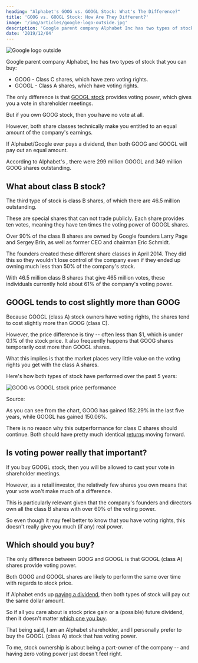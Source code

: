 ```yaml
---
heading: "Alphabet's GOOG vs. GOOGL Stock: What's The Difference?"
title: 'GOOG vs. GOOGL Stock: How Are They Different?'
image: '/img/articles/google-logo-outside.jpg'
description: 'Google parent company Alphabet Inc has two types of stocks that you can buy: GOOG and GOOGL. The main difference between them has to do with voting power.'
date: '2019/12/04'
---
```


<img
	src="/img/articles/google-logo-outside.jpg"
	alt="Google logo outside"
	width={1200}
	height={630}
/>

Google parent company Alphabet, Inc has two types of stock that you can buy:

-  GOOG - Class C shares, which have zero voting rights.
-  GOOGL - Class A shares, which have voting rights.

The only difference is that [GOOGL stock](/stocks/googl/) provides voting power, which gives you a vote in shareholder meetings.

But if you own GOOG stock, then you have no vote at all.

However, both share classes technically make you entitled to an equal amount of the company's earnings.

If Alphabet/Google ever pays a dividend, then both GOOG and GOOGL will pay out an equal amount.

According to Alphabet's <External url="https://www.sec.gov/Archives/edgar/data/1652044/000165204419000004/goog10-kq42018.htm" text="annual report for 2018" />, there were 299 million GOOGL and 349 million GOOG shares outstanding.

## What about class B stock?

The third type of stock is class B shares, of which there are 46.5 million outstanding.

These are special shares that can not trade publicly. Each share provides ten votes, meaning they have ten times the voting power of GOOGL shares.

Over 90% of the class B shares are owned by Google founders Larry Page and Sergey Brin, as well as former CEO and chairman Eric Schmidt.

The founders created these different share classes in April 2014. They did this so they wouldn't lose control of the company even if they ended up owning much less than 50% of the company's stock.

With 46.5 million class B shares that give 465 million votes, these individuals currently hold about 61% of the company's voting power.

## GOOGL tends to cost slightly more than GOOG

Because GOOGL (class A) stock owners have voting rights, the shares tend to cost slightly more than GOOG (class C).

However, the price difference is tiny -- often less than $1, which is under 0.1% of the stock price. It also frequently happens that GOOG shares temporarily cost more than GOOGL shares.

What this implies is that the market places very little value on the voting rights you get with the class A shares.

Here's how both types of stock have performed over the past 5 years:

<img
	src="/img/articles/goog-vs-googl-stock-price-performance.png"
	alt="GOOG vs GOOGL stock price performance"
	width={627}
	height={393}
	loading="lazy"
	className="add-border"
/>

Source: <External url="https://www.google.com/finance" text="Google Finance" />

As you can see from the chart, GOOG has gained 152.29% in the last five years, while GOOGL has gained 150.06%.

There is no reason why this outperformance for class C shares should continue. Both should have pretty much identical [returns](/average-monthly-stock-returns/) moving forward.

## Is voting power really that important?

If you buy GOOGL stock, then you will be allowed to cast your vote in shareholder meetings.

However, as a retail investor, the relatively few shares you own means that your vote won't make much of a difference.

This is particularly relevant given that the company's founders and directors own all the class B shares with over 60% of the voting power.

So even though it may feel better to know that you have voting rights, this doesn't really give you much (if any) real power.

## Which should you buy?

The only difference between GOOG and GOOGL is that GOOGL (class A) shares provide voting power.

Both GOOG and GOOGL shares are likely to perform the same over time with regards to stock price.

If Alphabet ends up [paying a dividend](/how-often-are-dividends-paid/), then both types of stock will pay out the same dollar amount.

So if all you care about is stock price gain or a (possible) future dividend, then it doesn't matter [which one you buy](/how-to-buy-stocks-online/).

That being said, I am an Alphabet shareholder, and I personally prefer to buy the GOOGL (class A) stock that has voting power.

To me, stock ownership is about being a part-owner of the company -- and having zero voting power just doesn't feel right.
